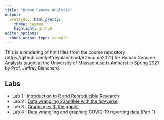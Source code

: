 ```yaml
---
title: "Human Genome Analysis"
output:
  prettydoc::html_pretty:
    theme: cayman
    highlight: github
editor_options: 
  chunk_output_type: console
---
```


This is a rendering of hmtl files from the course repository  (https://github.com/jeffreyblanchard/RGenome2021) for Human Genome Analysis taught at the University of Massachusetts Amherst in Spring 2021 by Prof. Jeffrey Blanchard.

## Labs

* Lab 1 : [Introduction to R and Reproducible Research](HumGen_Lab1_intro.html)
* Lab 2 : [Data wrangling 23andMe with the tidyverse](HumGen_Lab2_datawrangle.html)
* Lab 3 : [Graphing with the ggplot](HumGen_Lab3_datavis.html)
* Lab 4 : [Data wrangling and graphing COVID-19 reporting data (Part 1)](HumGen_Lab4_datavis.html)